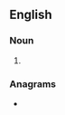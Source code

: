 {{also|Neurons}}
==English==

===Noun===
{{head|en|noun plural form}}

# {{plural of|neuron|lang=en}}

===Anagrams===
* {{anagrams|en|nonuser}}